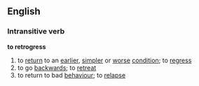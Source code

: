 ==English==
===Intransitive verb===
'''to retrogress'''
# to [[return]] to an [[earlier]], [[simpler]] or [[worse]] [[condition]]; to [[regress]]
# to go [[backwards]]; to [[retreat]]
# to return to bad [[behaviour]]; to [[relapse]]